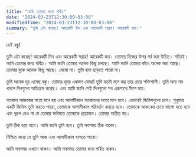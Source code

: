 ```yaml
---
title: "আমি তোমার জন্য গর্বিত"
date: "2024-03-23T12:30:00-03:00"
modifiedTime: "2024-03-23T12:30:00-03:00"
summary: "তুমি এটা করেছ! আরেকটি দিন এবং আরেকটি সপ্তাহ! আরেকটি জয়।"
---
```



হেই বন্ধু!

তুমি এটা করেছ! আরেকটি দিন এবং আরেকটি সপ্তাহ! আরেকটি জয়।
তোমার নিজের উপর গর্ব করা উচিত। সত্যিই।
আমি তোমার জন্য গর্বিত।
আমি জানি তোমার অনেক কিছু চলছে। আমি জানি তোমার কাঁধে অনেক ভার আছে। তোমার বুকে অনেক কিছু আছে। থেমো না। তুমি হাল ছাড়তে পারো না।

তুমি অনেক দূর এসেছ বন্ধু। তোমার হৃদয় একজন যোদ্ধা! তুমি যতটা মনে কর তার চেয়ে শক্তিশালী। তুমি অন্য সব খারাপ দিনগুলো অতিক্রম করেছ। এবং আমি জানি সেই দিনগুলো সব একসাথে মিশে যায়।

গতকাল আজকের মতো মনে হয় এবং আগামীকাল গতকালের মতো মনে হবে। এভাবেই জিনিসগুলো চলে। শুধুমাত্র একটি জিনিস তুমি করতে পারো, তোমাকে আগামীকাল পরিবর্তন করতে হবে। তোমাকে আজকের চেয়ে ভালো হতে হবে এবং ভুলে যেও না যে তোমার ভবিষ্যত তোমাকে প্রয়োজন। তোমার অতীত নয়।

তুমি ঠিক হয়ে যাবে। আমি জানি তুমি হবে। তুমি সবসময় ঠিক থাকো।

নিশ্চিত করো যে তুমি আজ এবং আগামীকাল হাসতে পারো।

আমি সবসময় এখানে থাকব। আমি সবসময় তোমার জন্য গর্বিত থাকব।

